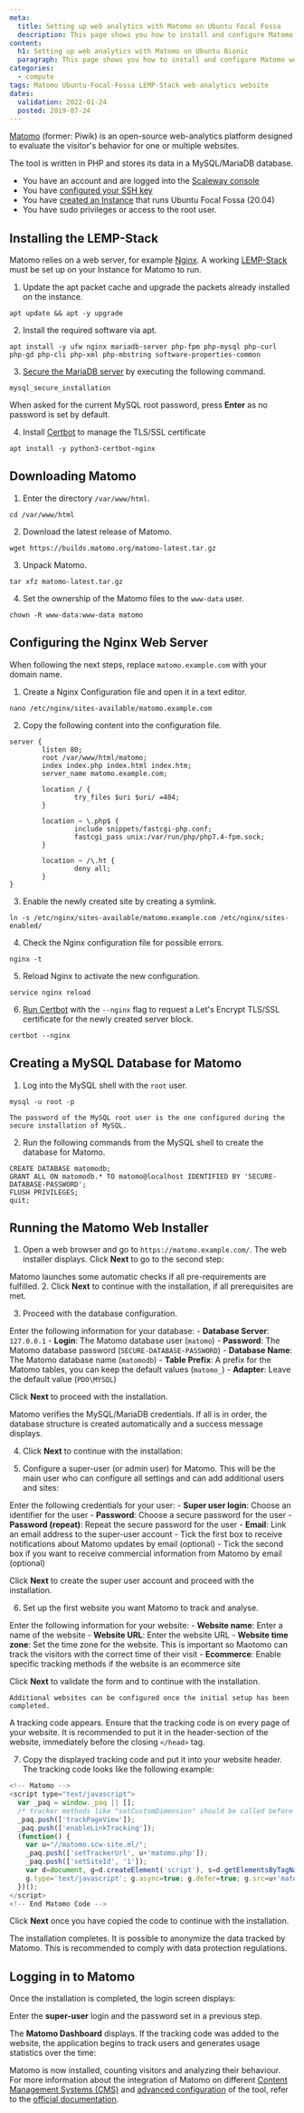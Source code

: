 ```yaml
---
meta:
  title: Setting up web analytics with Matomo on Ubuntu Focal Fossa
  description: This page shows you how to install and configure Matomo web analytics on Ubuntu Focal Fossa (20.04)
content:
  h1: Setting up web analytics with Matomo on Ubuntu Bionic
  paragraph: This page shows you how to install and configure Matomo web analytics on Ubuntu Focal Fossa (20.04)
categories:
  - compute
tags: Matomo Ubuntu-Focal-Fossa LEMP-Stack web-analytics website
dates:
  validation: 2022-01-24
  posted: 2019-07-24
---
```



[Matomo](https://matomo.org/) (former: Piwik) is an open-source web-analytics platform designed to evaluate the visitor's behavior for one or multiple websites.

The tool is written in PHP and stores its data in a MySQL/MariaDB database.

<Message type="requirement">

  - You have an account and are logged into the [Scaleway console](https://console.scaleway.com)
  - You have [configured your SSH key](/console/my-project/how-to/create-ssh-key)
  -  You have [created an Instance](/compute/instances/how-to/create-an-instance) that runs Ubuntu Focal Fossa (20.04)
  - You have sudo privileges or access to the root user.

</Message>


## Installing the LEMP-Stack

Matomo relies on a web server, for example [Nginx](http://nginx.org/). A working [LEMP-Stack](/tutorials/installation-lemp-ubuntu-bionic) must be set up on your Instance for Matomo to run.

1. Update the apt packet cache and upgrade the packets already installed on the instance.

  ```
  apt update && apt -y upgrade
  ```

2. Install the required software via apt.

  ```
  apt install -y ufw nginx mariadb-server php-fpm php-mysql php-curl php-gd php-cli php-xml php-mbstring software-properties-common
  ```

3. [Secure the MariaDB server](https://www.scaleway.com/en/docs/tutorials/mariadb-ubuntu-bionic/#securing-mariadb) by executing the following command.

  ```
  mysql_secure_installation
  ```

  When asked for the current MySQL root password, press **Enter** as no password is set by default.

4. Install [Certbot](https://certbot.eff.org/) to manage the TLS/SSL certificate

  ```
  apt install -y python3-certbot-nginx
  ```

## Downloading Matomo

1. Enter the directory `/var/www/html`.

  ```
  cd /var/www/html
  ```

2. Download the latest release of Matomo.

  ```
  wget https://builds.matomo.org/matomo-latest.tar.gz
  ```

3. Unpack Matomo.

  ```
  tar xfz matomo-latest.tar.gz
  ```

4. Set the ownership of the Matomo files to the `www-data` user.

  ```
  chown -R www-data:www-data matomo
  ```

## Configuring the Nginx Web Server  
  
<Message type="note">

  When following the next steps, replace `matomo.example.com` with your domain name.

</Message>

1. Create a Nginx Configuration file and open it in a text editor.

  ```
  nano /etc/nginx/sites-available/matomo.example.com
  ```

2. Copy the following content into the configuration file.

  ```
  server {
          listen 80;
          root /var/www/html/matomo;
          index index.php index.html index.htm;
          server_name matomo.example.com;

          location / {
                  try_files $uri $uri/ =404;
          }

          location ~ \.php$ {
                  include snippets/fastcgi-php.conf;
                  fastcgi_pass unix:/var/run/php/php7.4-fpm.sock;
          }

          location ~ /\.ht {
                  deny all;
          }
  }
  ```

3. Enable the newly created site by creating a symlink.

  ```
  ln -s /etc/nginx/sites-available/matomo.example.com /etc/nginx/sites-enabled/
  ```

4. Check the Nginx configuration file for possible errors.

  ```
  nginx -t
  ```

5. Reload Nginx to activate the new configuration.

  ```
  service nginx reload
  ```

6. [Run Certbot](/tutorials/installation-lemp-ubuntu-bionic#configuring-ssl-with-let's-encrypt) with the `--nginx` flag to request a Let's Encrypt TLS/SSL certificate for the newly created server block.

  ```
  certbot --nginx
  ```

## Creating a MySQL Database for Matomo

1. Log into the MySQL shell with the `root` user.

  ```
  mysql -u root -p
  ```

  <Message type="important">

    The password of the MySQL root user is the one configured during the secure installation of MySQL.

  </Message>

2. Run the following commands from the MySQL shell to create the database for Matomo.

  ```
  CREATE DATABASE matomodb;
  GRANT ALL ON matomodb.* TO matomo@localhost IDENTIFIED BY 'SECURE-DATABASE-PASSWORD';
  FLUSH PRIVILEGES;
  quit;
  ```

## Running the Matomo Web Installer

1. Open a web browser and go to `https://matomo.example.com/`. The web installer displays. Click **Next** to go to the second step:

  <Lightbox src="scaleway-matomo-setup1.webp" alt="" />

  Matomo launches some automatic checks if all pre-requirements are fulfilled.
2. Click **Next** to continue with the installation, if all prerequisites are met.

3. Proceed with the database configuration.

  Enter the following information for your database:
    - **Database Server**: `127.0.0.1`
    - **Login**: The Matomo database user (`matomo`)
    - **Password**: The Matomo database password (`SECURE-DATABASE-PASSWORD`)
    - **Database Name**: The Matomo database name (`matomodb`)
    - **Table Prefix**: A prefix for the Matomo tables, you can keep the default values (`matomo_`)
    - **Adapter**: Leave the default value (`PDO\MYSQL`)

  Click **Next** to proceed with the installation.

  Matomo verifies the MySQL/MariaDB credentials. If all is in order, the database structure is created automatically and a success message displays.

4. Click **Next** to continue with the installation:

  <Lightbox src="scaleway-matomo-setup2.webp" alt="" />

5. Configure a super-user (or admin user) for Matomo. This will be the main user who can configure all settings and can add additional users and sites:

  Enter the following credentials for your user:
    - **Super user login**: Choose an identifier for the user
    - **Password**: Choose a secure password for the user
    - **Password (repeat)**: Repeat the secure password for the user
    - **Email**: Link an email address to the super-user account
    - Tick the first box to receive notifications about Matomo updates by email (optional)
    - Tick the second box if you want to receive commercial information from Matomo by email (optional)

  Click **Next** to create the super user account and proceed with the installation.

6. Set up the first website you want Matomo to track and analyse.

  Enter the following information for your website:
    - **Website name**: Enter a name of the website
    - **Website URL**: Enter the website URL
    - **Website time zone**: Set the time zone for the website. This is important so Maotomo can track the visitors with the correct time of their visit
    - **Ecommerce**: Enable specific tracking methods if the website is an ecommerce site

  Click **Next** to validate the form and to continue with the installation.

  <Message type="important">

    Additional websites can be configured once the initial setup has been completed.

  </Message>

  A tracking code appears. Ensure that the tracking code is on every page of your website. It is recommended to put it in the header-section of the website, immediately before the closing `</head>` tag.

7. Copy the displayed tracking code and put it into your website header. The tracking code looks like the following example:

  ```js
  <!-- Matomo -->
  <script type="text/javascript">
    var _paq = window._paq || [];
    /* tracker methods like "setCustomDimension" should be called before "trackPageView" */
    _paq.push(['trackPageView']);
    _paq.push(['enableLinkTracking']);
    (function() {
      var u="//matomo.scw-site.ml/";
      _paq.push(['setTrackerUrl', u+'matomo.php']);
      _paq.push(['setSiteId', '1']);
      var d=document, g=d.createElement('script'), s=d.getElementsByTagName('script')[0];
      g.type='text/javascript'; g.async=true; g.defer=true; g.src=u+'matomo.js'; s.parentNode.insertBefore(g,s);
    })();
  </script>
  <!-- End Matomo Code -->
  ```

  Click **Next** once you have copied the code to continue with the installation.

The installation completes. It is possible to anonymize the data tracked by Matomo. This is recommended to comply with data protection regulations.

## Logging in to Matomo

Once the installation is completed, the login screen displays:

  <Lightbox src="scaleway-matomo-login.webp" alt="" />

Enter the **super-user** login and the password set in a previous step.

The **Matomo Dashboard** displays. If the tracking code was added to the website, the application begins to track users and generates usage statistics over the time:

  <Lightbox src="scaleway-matomo-dashboard.webp" alt="" />

Matomo is now installed, counting visitors and analyzing their behaviour. For more information about the integration of Matomo on different [Content Management Systems (CMS)](https://matomo.org/docs/integration/) and [advanced configuration](https://matomo.org/docs/include-piwik-in-your-project/) of the tool, refer to the [official documentation](https://matomo.org/docs/#configuration).
